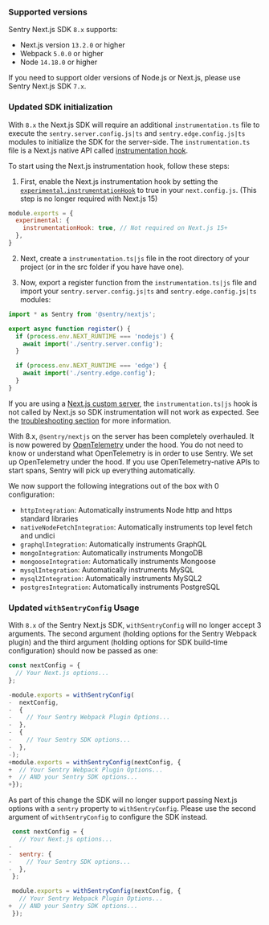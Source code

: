 ### Supported versions

Sentry Next.js SDK `8.x` supports:

- Next.js version `13.2.0` or higher
- Webpack `5.0.0` or higher
- Node `14.18.0` or higher

If you need to support older versions of Node.js or Next.js, please use Sentry Next.js SDK `7.x`.

<Include name="migration/javascript-v8/compatible-browsers" />

### Updated SDK initialization

With `8.x` the Next.js SDK will require an additional `instrumentation.ts` file to execute the `sentry.server.config.js|ts` and `sentry.edge.config.js|ts` modules to initialize the SDK for the server-side.
The `instrumentation.ts` file is a Next.js native API called [instrumentation hook](https://nextjs.org/docs/app/api-reference/file-conventions/instrumentation).

To start using the Next.js instrumentation hook, follow these steps:

1. First, enable the Next.js instrumentation hook by setting the [`experimental.instrumentationHook`](https://nextjs.org/docs/app/api-reference/next-config-js/instrumentationHook) to true in your `next.config.js`. (This step is no longer required with Next.js 15)

```JavaScript {filename:next.config.js} {2-4}
module.exports = {
  experimental: {
    instrumentationHook: true, // Not required on Next.js 15+
  },
}
```

2. Next, create a `instrumentation.ts|js` file in the root directory of your project (or in the src folder if you have have one).

3. Now, export a register function from the `instrumentation.ts|js` file and import your `sentry.server.config.js|ts` and `sentry.edge.config.js|ts` modules:

```JavaScript {filename:instrumentation.js}
import * as Sentry from '@sentry/nextjs';

export async function register() {
  if (process.env.NEXT_RUNTIME === 'nodejs') {
    await import('./sentry.server.config');
  }

  if (process.env.NEXT_RUNTIME === 'edge') {
    await import('./sentry.edge.config');
  }
}
```

<Alert level="warning">

If you are using a [Next.js custom server](https://nextjs.org/docs/pages/building-your-application/configuring/custom-server), the `instrumentation.ts|js` hook is not called by Next.js so SDK instrumentation will not work as expected. See the [troubleshooting section](#nextjs-custom-server) for more information.

</Alert>

With 8.x, `@sentry/nextjs` on the server has been completely overhauled. It is now powered by [OpenTelemetry](https://opentelemetry.io/) under the hood. You do not need to know or understand what OpenTelemetry is in order to use Sentry. We set up OpenTelemetry under the hood. If you use OpenTelemetry-native APIs to start spans, Sentry will pick up everything automatically.

We now support the following integrations out of the box with 0 configuration:

- `httpIntegration`: Automatically instruments Node http and https standard libraries
- `nativeNodeFetchIntegration`: Automatically instruments top level fetch and undici
- `graphqlIntegration`: Automatically instruments GraphQL
- `mongoIntegration`: Automatically instruments MongoDB
- `mongooseIntegration`: Automatically instruments Mongoose
- `mysqlIntegration`: Automatically instruments MySQL
- `mysql2Integration`: Automatically instruments MySQL2
- `postgresIntegration`: Automatically instruments PostgreSQL

### Updated `withSentryConfig` Usage

With `8.x` of the Sentry Next.js SDK, `withSentryConfig` will no longer accept 3 arguments. The second argument (holding options for the Sentry Webpack plugin) and the third argument (holding options for SDK build-time configuration) should now be passed as one:

```JavaScript {filename:next.config.js} diff
const nextConfig = {
  // Your Next.js options...
};

-module.exports = withSentryConfig(
-  nextConfig,
-  {
-    // Your Sentry Webpack Plugin Options...
-  },
-  {
-    // Your Sentry SDK options...
-  },
-);
+module.exports = withSentryConfig(nextConfig, {
+  // Your Sentry Webpack Plugin Options...
+  // AND your Sentry SDK options...
+});
```

As part of this change the SDK will no longer support passing Next.js options with a `sentry` property to `withSentryConfig`. Please use the second argument of `withSentryConfig` to configure the SDK instead.

```JavaScript {filename:next.config.js} diff
 const nextConfig = {
   // Your Next.js options...
-
-  sentry: {
-    // Your Sentry SDK options...
-  },
 };

 module.exports = withSentryConfig(nextConfig, {
   // Your Sentry Webpack Plugin Options...
+  // AND your Sentry SDK options...
 });
```
